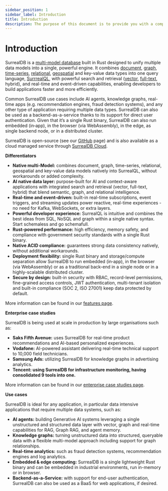 ```yaml
---
sidebar_position: 1
sidebar_label: Introduction
title: Introduction
description: The purpose of this document is to provide you with a comprehensive understanding of SurrealDB. Whether you are a beginner getting started with SurrealDB or an experienced user looking for specific information, this overview will serve as a valuable resource.
---
```


# Introduction

SurrealDB is a [multi-model database](https://surrealdb.com/blog/what-are-multi-model-databases) built in Rust designed to unify multiple data models into a single, powerful engine. It combines [document](https://surrealdb.com/docs/surrealdb/models/document), [graph](https://surrealdb.com/docs/surrealdb/models/graph), [time-series](https://surrealdb.com/docs/surrealdb/models/time-series), [relational](https://surrealdb.com/docs/tutorials/define-a-schema), [geospatial](https://surrealdb.com/docs/surrealdb/models/geospatial) and key-value data types into one query language, [SurrrealQL](https://surrealdb.com/docs/surrealql), with powerful search and retrieval ([vector](https://surrealdb.com/docs/surrealdb/models/vector), [full-text](https://surrealdb.com/docs/surrealdb/models/full-text-search), hybrid), and real-time and event-driven capabilities, enabling developers to build applications faster and more efficiently.

Common SurrealDB use cases include AI agents, knowledge graphs, real-time apps (e.g. recommendation engines, fraud detection systems), and any other type of application requiring multiple data types. SurrealDB can also be used as a backend-as-a-service thanks to its support for direct user authentication. Given that it’s a single Rust binary, SurrealDB can also run embedded (in‐app), in the browser (via WebAssembly), in the edge, as single backend node, or in a distributed cluster.

SurrealDB is open-source (see our [GitHub](https://github.com/surrealdb/surrealdb) page) and is also available as a cloud managed service through [SurrealDB Cloud](https://surrealdb.com/cloud).

**Differentiators**
- **Native multi-Model:** combines document, graph, time-series, relational, geospatial and key-value data models natively into SurrealQL, without workarounds or added complexity.
- **AI native data layer:** purpose-built for AI and context-aware applications with integrated search and retrieval (vector, full-text, hybrid) that blend semantic, graph, and relational intelligence.
- **Real-time and event-driven:** built-in real-time subscriptions, event triggers, and streaming updates power reactive, real-time experiences - no need for Kafka, WebSockets, or extra layers.
- **Powerful developer experience:** SurrealQL is intuitive and combines the best ideas from SQL, NoSQL and graph within a single native syntax. Start schemaless and go schemafull.
- **Rust-powered performance:** high efficiency, memory safety, and compliance with government security standards with a single Rust binary.
- **Native ACID compliance:** guarantees strong data consistency natively, without additional workarounds.
- **Deployment flexibility:** single Rust binary and storage/compute separation allow SurrealDB to run embedded (in‐app), in the browser (via WebAssembly) or as a traditional back-end in a single node or in a highly-scalable distributed cluster.
- **Secure by design:** built-in security with RBAC, record-level permissions, fine-grained access controls, JWT authentication, multi-tenant isolation and built-in compliance (SOC 2, ISO 27001) keep data protected by default.

More information can be found in our [features page](https://surrealdb.com/features).

**Enterprise case studies**

SurrealDB is being used at scale in production by large organisations such as:

- **Saks Fifth Avenue:** uses SurrealDB for real-time product recommendations and AI-based personalized experiences.
- **Vodafone:** AI-powered assistant delivering real-time technical support to 10,000 field technicians.
- **Samsung Ads:** utilizing SurrealDB for knowledge graphs in advertising analytics.
- **Tencent: using SurrealDB for infrastructure monitoring, having consolidated 9 tools into one.**

More information can be found in our [enterprise case studies page](https://surrealdb.com/casestudies).

**Use cases**

SurrealDB is ideal for any application, in particular data intensive applications that require multiple data systems, such as:

- **AI agents:** building Generative AI systems leveraging a single unstructured and structured data layer with vector, graph and real-time capabilities for RAG, Graph RAG, and agent memory.
- **Knowledge graphs:** turning unstructured data into structured, queryable data with a flexible multi-model approach including support for graph relationships.
- **Real-time analytics:** such as fraud detection systems, recommendation engines and log analytics.
- **Embedded & edge computing:** SurrealDB is a single lightweight Rust binary and can be embedded in industrial environments, run in-memory or in browser.
- **Backend-as-a-Service:** with support for end-user authentication, SurrealDB can also be used as a BaaS for web applications, if desired.

